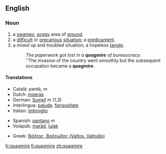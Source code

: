 ==English==

===Noun===
{{en-noun}}

#a [[swampy]], [[soggy]] area of [[ground]].
#a [[difficult]] or [[precarious]] [[situation]]; a [[predicament]].
#a mixed up and troubled situation; a hopeless [[tangle]].
#:''The paperwork got lost in a '''quagmire''' of bureaucracy.''
#:''The invasion of the country went smoothly but the subsequent occupation became a '''quagmire'''.

====Translations====
{{top}}
*Català: pantà, ''m''
*Dutch: [[moeras]]
*German: [[Sumpf]] ''m'' (1,3)
*Interlingua: [[palude]]. [[fangositate]]
*Italian: [[imbroglio]]
{{mid}}
*Spanish: [[pantano]] ''m''
*Volapük: [[maräd]], [[lulak]]
{{bottom}}
*Greek: [[Βάλτος, Βαλτώδης (Valtos, Valtodis)]]

[[fr:quagmire]]
[[fi:quagmire]]
[[zh:quagmire]]